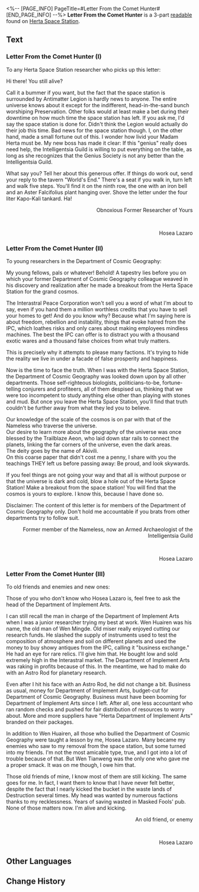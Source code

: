 <%-- [PAGE_INFO]
PageTitle=#Letter From the Comet Hunter#
[END_PAGE_INFO] --%>
{{Readable Infobox
|id           = 041
|partIds      = 190150;190151;190152
|title        = 
|image        = Item Electronic Notice.png
|world        = Herta Space Station
|parts        = 3
|author       = <!--to be added-->
|description  = Letter from outer space by Hosea Lazaro the comet hunter &mdash; full of rubbish.
|part1        = Letter From the Comet Hunter (I)
|source1      = {{cx|Source missing}}
|part2        = Letter From the Comet Hunter (II)
|source2      = {{cx|Source missing}}
|part3        = Letter From the Comet Hunter (III)
|source3      = {{cx|Source missing}}
|characters   = 
|factions     = 
}}
'''Letter From the Comet Hunter''' is a 3-part [[readable]] found on [[Herta Space Station]].
<!--
==Location==
{{Map Embed|<map name>|<marker id>}}
-->
==Text==
===Letter From the Comet Hunter (I)===
To any Herta Space Station researcher who picks up this letter:

Hi there! You still alive?

Call it a bummer if you want, but the fact that the space station is surrounded by Antimatter Legion is hardly news to anyone. The entire universe knows about it except for the indifferent, head-in-the-sand bunch worshiping Preservation. Other folks would at least make a bet during their downtime on how much time the space station has left. If you ask me, I'd say the space station is done for. Didn't think the Legion would actually do their job this time. Bad news for the space station though. I, on the other hand, made a small fortune out of this. I wonder how livid your Madam Herta must be. My new boss has made it clear: If this "genius" really does need help, the Intelligentsia Guild is willing to put everything on the table, as long as she recognizes that the Genius Society is not any better than the Intelligentsia Guild.

What say you? Tell her about this generous offer. If things do work out, send your reply to the tavern "World's End." There's a seat if you walk in, turn left and walk five steps. You'll find it on the ninth row, the one with an iron bell and an Aster Falcifolius plant hanging over. Shove the letter under the four liter Kapo-Kali tankard. Ha!

<div align="right">Obnoxious Former Researcher of Yours</div><br /><div align="right">Hosea Lazaro</div>

===Letter From the Comet Hunter (II)===
To young researchers in the Department of Cosmic Geography:

My young fellows, pals or whatever! Behold! A tapestry lies before you on which your former Department of Cosmic Geography colleague weaved in his discovery and realization after he made a breakout from the Herta Space Station for the grand cosmos.

The Interastral Peace Corporation won't sell you a word of what I'm about to say, even if you hand them a million worthless credits that you have to sell your homes to get! And do you know why? Because what I'm saying here is about freedom, rebellion and instability, things that evoke hatred from the IPC, which loathes risks and only cares about making employees mindless machines. The best the IPC can offer is to distract you with a thousand exotic wares and a thousand false choices from what truly matters.

This is precisely why it attempts to please many factions. It's trying to hide the reality we live in under a facade of false prosperity and happiness.

Now is the time to face the truth. When I was with the Herta Space Station, the Department of Cosmic Geography was looked down upon by all other departments. Those self-righteous biologists, politicians-to-be, fortune-telling conjurers and profiteers, all of them despised us, thinking that we were too incompetent to study anything else other than playing with stones and mud. But once you leave the Herta Space Station, you'll find that truth couldn't be further away from what they led you to believe.

Our knowledge of the scale of the cosmos is on par with that of the Nameless who traverse the universe.<br />Our desire to learn more about the geography of the universe was once blessed by the Trailblaze Aeon, who laid down star rails to connect the planets, linking the far corners of the universe, even the dark areas. <br />The deity goes by the name of Akivili. <br />On this coarse paper that didn't cost me a penny, I share with you the teachings THEY left us before passing away: Be proud, and look skywards.

If you feel things are not going your way and that all is without purpose or that the universe is dark and cold, blow a hole out of the Herta Space Station! Make a breakout from the space station! You will find that the cosmos is yours to explore. I know this, because I have done so.

Disclaimer: The content of this letter is for members of the Department of Cosmic Geography only. Don't hold me accountable if you brats from other departments try to follow suit.

<div align="right">Former member of the Nameless, now an Armed Archaeologist of the Intelligentsia Guild</div><br /><div align="right">Hosea Lazaro</div>

===Letter From the Comet Hunter (III)===
To old friends and enemies and new ones:

Those of you who don't know who Hosea Lazaro is, feel free to ask the head of the Department of Implement Arts.

I can still recall the man in charge of the Department of Implement Arts when I was a junior researcher trying my best at work. Wen Huairen was his name, the old man of Wen Mingde. Old miser really enjoyed cutting our research funds. He slashed the supply of instruments used to test the composition of atmosphere and soil on different planets and used the money to buy showy antiques from the IPC, calling it "business exchange." He had an eye for rare relics. I'll give him that. He bought low and sold extremely high in the Interastral market. The Department of Implement Arts was raking in profits because of this. In the meantime, we had to make do with an Astro Rod for planetary research.

Even after I hit his face with an Astro Rod, he did not change a bit. Business as usual, money for Department of Implement Arts, budget-cut for Department of Cosmic Geography. Business must have been booming for Department of Implement Arts since I left. After all, one less accountant who ran random checks and pushed for fair distribution of resources to worry about. More and more suppliers have "Herta Department of Implement Arts" branded on their packages.

In addition to Wen Huairen, all those who bullied the Department of Cosmic Geography were taught a lesson by me, Hosea Lazaro. Many became my enemies who saw to my removal from the space station, but some turned into my friends. I'm not the most amicable type, true, and I got into a lot of trouble because of that. But Wen Tianweng was the only one who gave me a proper smack. It was on me though, I owe him that.

Those old friends of mine, I know most of them are still kicking. The same goes for me. In fact, I want them to know that I have never felt better, despite the fact that I nearly kicked the bucket in the waste lands of Destruction several times. My head was wanted by numerous factions thanks to my recklessness. Years of saving wasted in Masked Fools' pub. None of those matters now. I'm alive and kicking.

<div align="right">An old friend, or enemy</div><br /><div align="right">Hosea Lazaro</div>

<!--
==Trivia==
* 
-->
==Other Languages==
{{Other Languages
|en   = Letter From the Comet Hunter
|zhs  = 猎彗人来信
|zht  = 獵彗人來信
|ja   = コメットハンターからのお便り
|ko   = 코멧 헌터의 편지
|es   = Cartas del cazador de cometas
|fr   = Lettre du chasseur de comètes
|ru   = Письма Охотника за кометами
|th   = จดหมายจากนักล่าดาวหาง
|vi   = Thư Từ Thợ Săn Sao Chổi
|de   = Brief des Kometenjägers
|id   = Buku dari Pemburu Komet
|pt   = Carta do Caça-cometas
}}

==Change History==
{{Change History|1.0}}